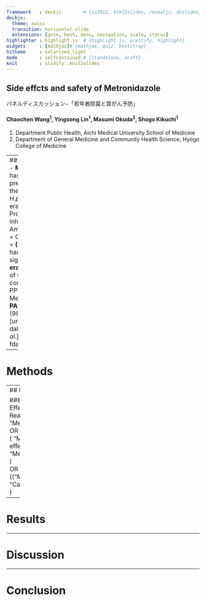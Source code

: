 ```yaml
---
framework   : deckjs        # {io2012, html5slides, revealjs, dzslides, ...}
deckjs:
  theme: swiss
  transition: horizontal-slide
  extensions: [goto, hash, menu, navigation, scale, status]
highlighter : highlight.js  # {highlight.js, prettify, highlight}
widgets     : [mathjax]# {mathjax, quiz, bootstrap}
hitheme     : solarized_light 
mode        : selfcontained # {standalone, draft}
knit        : slidify::knit2slides  
---
```



## Side effcts and safety of Metronidazole 
パネルディスカッション$-$「若年者除菌と胃がん予防」

#### Chaochen Wang$^1$, Yingsong Lin$^1$, Masumi Okuda$^2$, Shogo Kikuchi$^1$

1. Department Public Health, Aichi Medical University School of Medicine
2. Department of General Medicine and Community Health Science, Hyogo College of Medicine


---
## Background
> - **Metronidazole** has been broadly prescribed as therapy for $H. pylori$ eradication. 
> - Proton pump inhibitor(PPI) $+$ Amoxicillin(AMC) $+$ Clarithromycin $=$ **(PAC)** regimen had an significant lower **eradication rate** of $60.5\%$ compared with PPI $+$ AMC $+$ Metronidazole $=$ **PAM** regimen ($98.3\%$) [unpublished data, Mabe _et al._]
> - table
> - fda
> - fda


---

# Methods

--- 
## Pubmed searching 

###### (("Drug-Related Side Effects and Adverse Reactions"[Mesh]) AND "Metronidazole"[Mesh]) <br> OR <br> ( "Metronidazole/adverse effects"[Mesh] OR "Metronidazole/toxicity"[Mesh] ) <br> OR <br>  (("Metronidazole"[Mesh]) AND "Carcinogenicity Tests"[Mesh] )



---

# Results

---

# Discussion

--- 

# Conclusion




